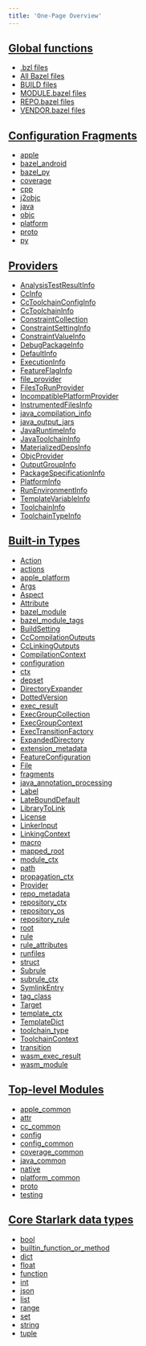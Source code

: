 ```yaml
---
title: 'One-Page Overview'
---
```




## [Global functions](/rules/lib/globals)

- [.bzl files](/rules/lib/globals/bzl)
- [All Bazel files](/rules/lib/globals/all)
- [BUILD files](/rules/lib/globals/build)
- [MODULE.bazel files](/rules/lib/globals/module)
- [REPO.bazel files](/rules/lib/globals/repo)
- [VENDOR.bazel files](/rules/lib/globals/vendor)

## [Configuration Fragments](/rules/lib/fragments)

- [apple](/rules/lib/fragments/apple)
- [bazel\_android](/rules/lib/fragments/bazel_android)
- [bazel\_py](/rules/lib/fragments/bazel_py)
- [coverage](/rules/lib/fragments/coverage)
- [cpp](/rules/lib/fragments/cpp)
- [j2objc](/rules/lib/fragments/j2objc)
- [java](/rules/lib/fragments/java)
- [objc](/rules/lib/fragments/objc)
- [platform](/rules/lib/fragments/platform)
- [proto](/rules/lib/fragments/proto)
- [py](/rules/lib/fragments/py)

## [Providers](/rules/lib/providers)

- [AnalysisTestResultInfo](/rules/lib/providers/AnalysisTestResultInfo)
- [CcInfo](/rules/lib/providers/CcInfo)
- [CcToolchainConfigInfo](/rules/lib/providers/CcToolchainConfigInfo)
- [CcToolchainInfo](/rules/lib/providers/CcToolchainInfo)
- [ConstraintCollection](/rules/lib/providers/ConstraintCollection)
- [ConstraintSettingInfo](/rules/lib/providers/ConstraintSettingInfo)
- [ConstraintValueInfo](/rules/lib/providers/ConstraintValueInfo)
- [DebugPackageInfo](/rules/lib/providers/DebugPackageInfo)
- [DefaultInfo](/rules/lib/providers/DefaultInfo)
- [ExecutionInfo](/rules/lib/providers/ExecutionInfo)
- [FeatureFlagInfo](/rules/lib/providers/FeatureFlagInfo)
- [file\_provider](/rules/lib/providers/file_provider)
- [FilesToRunProvider](/rules/lib/providers/FilesToRunProvider)
- [IncompatiblePlatformProvider](/rules/lib/providers/IncompatiblePlatformProvider)
- [InstrumentedFilesInfo](/rules/lib/providers/InstrumentedFilesInfo)
- [java\_compilation\_info](/rules/lib/providers/java_compilation_info)
- [java\_output\_jars](/rules/lib/providers/java_output_jars)
- [JavaRuntimeInfo](/rules/lib/providers/JavaRuntimeInfo)
- [JavaToolchainInfo](/rules/lib/providers/JavaToolchainInfo)
- [MaterializedDepsInfo](/rules/lib/providers/MaterializedDepsInfo)
- [ObjcProvider](/rules/lib/providers/ObjcProvider)
- [OutputGroupInfo](/rules/lib/providers/OutputGroupInfo)
- [PackageSpecificationInfo](/rules/lib/providers/PackageSpecificationInfo)
- [PlatformInfo](/rules/lib/providers/PlatformInfo)
- [RunEnvironmentInfo](/rules/lib/providers/RunEnvironmentInfo)
- [TemplateVariableInfo](/rules/lib/providers/TemplateVariableInfo)
- [ToolchainInfo](/rules/lib/providers/ToolchainInfo)
- [ToolchainTypeInfo](/rules/lib/providers/ToolchainTypeInfo)

## [Built-in Types](/rules/lib/builtins)

- [Action](/rules/lib/builtins/Action)
- [actions](/rules/lib/builtins/actions)
- [apple\_platform](/rules/lib/builtins/apple_platform)
- [Args](/rules/lib/builtins/Args)
- [Aspect](/rules/lib/builtins/Aspect)
- [Attribute](/rules/lib/builtins/Attribute)
- [bazel\_module](/rules/lib/builtins/bazel_module)
- [bazel\_module\_tags](/rules/lib/builtins/bazel_module_tags)
- [BuildSetting](/rules/lib/builtins/BuildSetting)
- [CcCompilationOutputs](/rules/lib/builtins/CcCompilationOutputs)
- [CcLinkingOutputs](/rules/lib/builtins/CcLinkingOutputs)
- [CompilationContext](/rules/lib/builtins/CompilationContext)
- [configuration](/rules/lib/builtins/configuration)
- [ctx](/rules/lib/builtins/ctx)
- [depset](/rules/lib/builtins/depset)
- [DirectoryExpander](/rules/lib/builtins/DirectoryExpander)
- [DottedVersion](/rules/lib/builtins/DottedVersion)
- [exec\_result](/rules/lib/builtins/exec_result)
- [ExecGroupCollection](/rules/lib/builtins/ExecGroupCollection)
- [ExecGroupContext](/rules/lib/builtins/ExecGroupContext)
- [ExecTransitionFactory](/rules/lib/builtins/ExecTransitionFactory)
- [ExpandedDirectory](/rules/lib/builtins/ExpandedDirectory)
- [extension\_metadata](/rules/lib/builtins/extension_metadata)
- [FeatureConfiguration](/rules/lib/builtins/FeatureConfiguration)
- [File](/rules/lib/builtins/File)
- [fragments](/rules/lib/builtins/fragments)
- [java\_annotation\_processing](/rules/lib/builtins/java_annotation_processing)
- [Label](/rules/lib/builtins/Label)
- [LateBoundDefault](/rules/lib/builtins/LateBoundDefault)
- [LibraryToLink](/rules/lib/builtins/LibraryToLink)
- [License](/rules/lib/builtins/License)
- [LinkerInput](/rules/lib/builtins/LinkerInput)
- [LinkingContext](/rules/lib/builtins/LinkingContext)
- [macro](/rules/lib/builtins/macro)
- [mapped\_root](/rules/lib/builtins/mapped_root)
- [module\_ctx](/rules/lib/builtins/module_ctx)
- [path](/rules/lib/builtins/path)
- [propagation\_ctx](/rules/lib/builtins/propagation_ctx)
- [Provider](/rules/lib/builtins/Provider)
- [repo\_metadata](/rules/lib/builtins/repo_metadata)
- [repository\_ctx](/rules/lib/builtins/repository_ctx)
- [repository\_os](/rules/lib/builtins/repository_os)
- [repository\_rule](/rules/lib/builtins/repository_rule)
- [root](/rules/lib/builtins/root)
- [rule](/rules/lib/builtins/rule)
- [rule\_attributes](/rules/lib/builtins/rule_attributes)
- [runfiles](/rules/lib/builtins/runfiles)
- [struct](/rules/lib/builtins/struct)
- [Subrule](/rules/lib/builtins/Subrule)
- [subrule\_ctx](/rules/lib/builtins/subrule_ctx)
- [SymlinkEntry](/rules/lib/builtins/SymlinkEntry)
- [tag\_class](/rules/lib/builtins/tag_class)
- [Target](/rules/lib/builtins/Target)
- [template\_ctx](/rules/lib/builtins/template_ctx)
- [TemplateDict](/rules/lib/builtins/TemplateDict)
- [toolchain\_type](/rules/lib/builtins/toolchain_type)
- [ToolchainContext](/rules/lib/builtins/ToolchainContext)
- [transition](/rules/lib/builtins/transition)
- [wasm\_exec\_result](/rules/lib/builtins/wasm_exec_result)
- [wasm\_module](/rules/lib/builtins/wasm_module)

## [Top-level Modules](/rules/lib/toplevel)

- [apple\_common](/rules/lib/toplevel/apple_common)
- [attr](/rules/lib/toplevel/attr)
- [cc\_common](/rules/lib/toplevel/cc_common)
- [config](/rules/lib/toplevel/config)
- [config\_common](/rules/lib/toplevel/config_common)
- [coverage\_common](/rules/lib/toplevel/coverage_common)
- [java\_common](/rules/lib/toplevel/java_common)
- [native](/rules/lib/toplevel/native)
- [platform\_common](/rules/lib/toplevel/platform_common)
- [proto](/rules/lib/toplevel/proto)
- [testing](/rules/lib/toplevel/testing)

## [Core Starlark data types](/rules/lib/core)

- [bool](/rules/lib/core/bool)
- [builtin\_function\_or\_method](/rules/lib/core/builtin_function_or_method)
- [dict](/rules/lib/core/dict)
- [float](/rules/lib/core/float)
- [function](/rules/lib/core/function)
- [int](/rules/lib/core/int)
- [json](/rules/lib/core/json)
- [list](/rules/lib/core/list)
- [range](/rules/lib/core/range)
- [set](/rules/lib/core/set)
- [string](/rules/lib/core/string)
- [tuple](/rules/lib/core/tuple)
